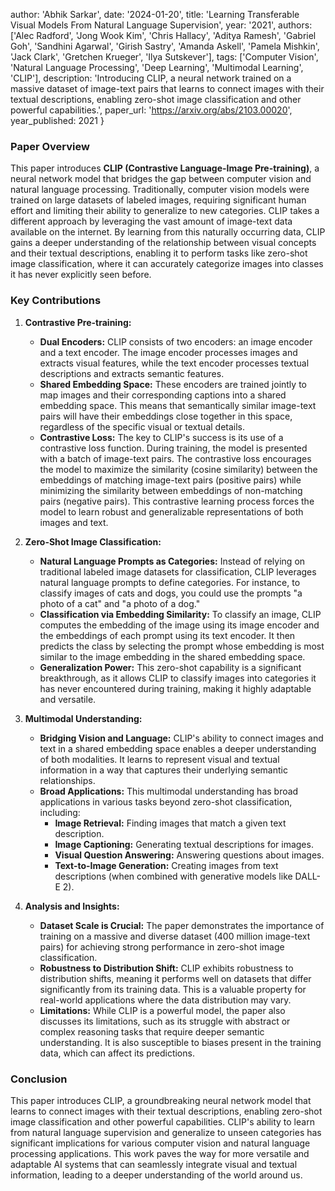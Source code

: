 
  author: 'Abhik Sarkar',
  date: '2024-01-20',
  title: 'Learning Transferable Visual Models From Natural Language Supervision',
  year: '2021',
  authors: ['Alec Radford', 'Jong Wook Kim', 'Chris Hallacy', 'Aditya Ramesh', 'Gabriel Goh', 'Sandhini Agarwal', 'Girish Sastry', 'Amanda Askell', 'Pamela Mishkin', 'Jack Clark', 'Gretchen Krueger', 'Ilya Sutskever'],
  tags: ['Computer Vision', 'Natural Language Processing', 'Deep Learning', 'Multimodal Learning', 'CLIP'],
  description: 'Introducing CLIP, a neural network trained on a massive dataset of image-text pairs that learns to connect images with their textual descriptions, enabling zero-shot image classification and other powerful capabilities.',
  paper_url: 'https://arxiv.org/abs/2103.00020',
  year_published: 2021
}


### Paper Overview

This paper introduces **CLIP (Contrastive Language-Image Pre-training)**, a neural network model that bridges the gap between computer vision and natural language processing.  Traditionally, computer vision models were trained on large datasets of labeled images, requiring significant human effort and limiting their ability to generalize to new categories. CLIP takes a different approach by leveraging the vast amount of image-text data available on the internet. By learning from this naturally occurring data, CLIP gains a deeper understanding of the relationship between visual concepts and their textual descriptions, enabling it to perform tasks like zero-shot image classification, where it can accurately categorize images into classes it has never explicitly seen before.

### Key Contributions

1. **Contrastive Pre-training:**
   - **Dual Encoders:** CLIP consists of two encoders: an image encoder and a text encoder. The image encoder processes images and extracts visual features, while the text encoder processes textual descriptions and extracts semantic features.
   - **Shared Embedding Space:** These encoders are trained jointly to map images and their corresponding captions into a shared embedding space. This means that semantically similar image-text pairs will have their embeddings close together in this space, regardless of the specific visual or textual details.
   - **Contrastive Loss:**  The key to CLIP's success is its use of a contrastive loss function. During training, the model is presented with a batch of image-text pairs. The contrastive loss encourages the model to maximize the similarity (cosine similarity) between the embeddings of matching image-text pairs (positive pairs) while minimizing the similarity between embeddings of non-matching pairs (negative pairs). This contrastive learning process forces the model to learn robust and generalizable representations of both images and text.

2. **Zero-Shot Image Classification:**
   - **Natural Language Prompts as Categories:**  Instead of relying on traditional labeled image datasets for classification, CLIP leverages natural language prompts to define categories. For instance, to classify images of cats and dogs, you could use the prompts "a photo of a cat" and "a photo of a dog."
   - **Classification via Embedding Similarity:** To classify an image, CLIP computes the embedding of the image using its image encoder and the embeddings of each prompt using its text encoder. It then predicts the class by selecting the prompt whose embedding is most similar to the image embedding in the shared embedding space.
   - **Generalization Power:** This zero-shot capability is a significant breakthrough, as it allows CLIP to classify images into categories it has never encountered during training, making it highly adaptable and versatile.

3. **Multimodal Understanding:**
   - **Bridging Vision and Language:** CLIP's ability to connect images and text in a shared embedding space enables a deeper understanding of both modalities. It learns to represent visual and textual information in a way that captures their underlying semantic relationships.
   - **Broad Applications:** This multimodal understanding has broad applications in various tasks beyond zero-shot classification, including:
     - **Image Retrieval:**  Finding images that match a given text description.
     - **Image Captioning:** Generating textual descriptions for images.
     - **Visual Question Answering:** Answering questions about images.
     - **Text-to-Image Generation:** Creating images from text descriptions (when combined with generative models like DALL-E 2).

4. **Analysis and Insights:**
   - **Dataset Scale is Crucial:** The paper demonstrates the importance of training on a massive and diverse dataset (400 million image-text pairs) for achieving strong performance in zero-shot image classification.
   - **Robustness to Distribution Shift:** CLIP exhibits robustness to distribution shifts, meaning it performs well on datasets that differ significantly from its training data. This is a valuable property for real-world applications where the data distribution may vary.
   - **Limitations:**  While CLIP is a powerful model, the paper also discusses its limitations, such as its struggle with abstract or complex reasoning tasks that require deeper semantic understanding. It is also susceptible to biases present in the training data, which can affect its predictions.

### Conclusion

This paper introduces CLIP, a groundbreaking neural network model that learns to connect images with their textual descriptions, enabling zero-shot image classification and other powerful capabilities. CLIP's ability to learn from natural language supervision and generalize to unseen categories has significant implications for various computer vision and natural language processing applications. This work paves the way for more versatile and adaptable AI systems that can seamlessly integrate visual and textual information, leading to a deeper understanding of the world around us.